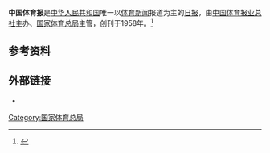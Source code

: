 '''中国体育报'''是[[中华人民共和国|中华人民共和国]]唯一以[[体育新闻|体育新闻]]报道为主的[[日报|日报]]，由[[中国体育报业总社|中国体育报业总社]]主办、[[国家体育总局|国家体育总局]]主管，创刊于1958年。<ref>{{Cite book|title=新闻学大辞典|author=甘惜分主编; 钱辛波, 成一, 洪一龙等副主编|publisher=河南人民出版社|year=1993|isbn=7-215-02106-8|location=郑州|pages=}}</ref>

== 参考资料 ==
{{reflist}}

== 外部链接 ==

* {{Sinaweibo|id=3693128121}}
{{机关报}}

[[Category:国家体育总局|Category:国家体育总局]]